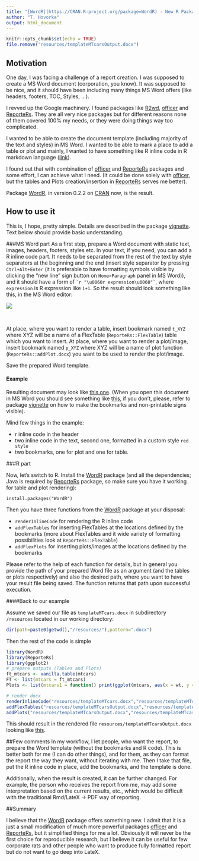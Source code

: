 ---
title: "[WordR](https://CRAN.R-project.org/package=WordR) - New R Package for Rendering Documents in MS Word Format"
author: "T. Hovorka"
output: html_document
---

```{r setup, include=FALSE}
knitr::opts_chunk$set(echo = TRUE)
file.remove("resources/templateMTcarsOutput.docx")

```

## Motivation

One day, I was facing a challenge of a report creation. I was supposed to create a MS Word document (corporation, you know). It was supposed to be nice, and it should have been including many things MS Word offers (like headers, footers, TOC, Styles, ...).

I revved up the Google machinery. I found packages like [R2wd](https://CRAN.R-project.org/package=R2wd), [officer](https://CRAN.R-project.org/package=officer) and [ReporteRs](https://CRAN.R-project.org/package=ReporteRs). They are all very nice packages but for different reasons none of them covered 100% my needs, or they were doing things way too complicated.

I wanted to be able to create the document template (including majority of the text and styles) in MS Word. I wanted to be able to mark a place to add a table or plot and mainly, I wanted to have something like R inline code in R markdown language ([link](http://rmarkdown.rstudio.com/lesson-4.html)).

I found out that with combination of [officer](https://CRAN.R-project.org/package=officer) and [ReporteRs](https://CRAN.R-project.org/package=ReporteRs) packages and some effort, I can achieve what I need. (It could be done solely with [officer](https://CRAN.R-project.org/package=officer), but the tables and Plots creation/insertion in [ReporteRs](https://CRAN.R-project.org/package=ReporteRs) serves me better).

Package [WordR](https://CRAN.R-project.org/package=WordR), in version 0.2.2 on [CRAN](https://CRAN.R-project.org) now, is the result.

## How to use it
This is, I hope, pretty simple. Details are described in the package [vignette](https://CRAN.R-project.org/package=WordR/vignettes/WordR.html). Text below should provide basic understanding.

###MS Word part
As a first step, prepare a Word document with static text, images, headers, footers, styles etc.
In your text, if you need, you can add a R inline code part. It needs to be separated from the rest of the text by style separators at the beginning and the end (insert style separator by pressing `Ctrl+Alt+Enter` (it is preferable to have formatting symbols visible by clicking the "new line" sign button on `Home>Paragraph` panel in MS Word)), and it should have a form of `` `r "\u0060r expression\u0060"` ``, where `expression` is R expression like `1+1`. So the result should look something like this, in the MS Word editor:  

 ![](resources/lineWithCode.gif)      
  
<br/>

At place, where you want to render a table, insert bookmark named `t_XYZ` where XYZ will be a name of a FlexTable (`ReporteRs::FlexTable`) table which you want to insert.
At place, where you want to render a plot/image, insert bookmark named `p_XYZ` where XYZ will be a name of plot function (`ReporteRs::addPlot.docx`) you want to be used to render the plot/image.

Save the prepared Word template. 

#### Example
Resulting document may look like [this one](resources/templateMTcars.docx). (When you open this document in MS Word you should see something like [this](resources/templateMTcarsPrintscreen.gif), if you don't, please, refer to package [vignette](https://CRAN.R-project.org/package=WordR/vignettes/WordR.html) on how to make the bookmarks and non-printable signs visible).

Mind few things in the example:

* r inline code in the header
* two inline code in the text, second one, formatted in a custom style `red style`
* two bookmarks, one for plot and one for table.
 
###R part

Now, let's switch to R. Install the [WordR](https://CRAN.R-project.org/package=WordR) package (and all the dependencies; Java is required by [ReporteRs](https://CRAN.R-project.org/package=ReporteRs) package, so make sure you have it working for table and plot rendering):
```
install.packages("WordR")
```

Then you have three functions from the [WordR](https://CRAN.R-project.org/package=WordR) package at your disposal:

* `renderInlineCode` for rendering the R inline code
* `addFlexTables` for inserting FlexTables at the locations defined by the bookmarks (more about FlexTables and it wide variety of formatting possibilities look at `ReporteRs::FlexTable`)
* `addFlexPlots`  for inserting plots/images at the locations defined by the bookmarks

Please refer to the help of each function for details, but in general you provide the path of your prepared Word file as an argument (and the tables or plots respectively) and also the desired path, where you want to have your result file being saved. The function returns that path upon successful execution.

####Back to our example

Assume we saved our file as `templateMTcars.docx` in subdirectory `/resources` located in our working directory:

```{r}
dir(path=paste0(getwd(),"/resources/"),pattern=".docx")
```

Then the rest of the code is simple
```{r}
library(WordR)
library(ReporteRs)
library(ggplot2)
# prepare outputs (Tables and Plots)
ft_mtcars <- vanilla.table(mtcars)
FT <- list(mtcars = ft_mtcars)
Plots <- list(mtcars1 = function() print(ggplot(mtcars, aes(x = wt, y = hp, col = as.factor(cyl))) + geom_point()))

# render docx
renderInlineCode("resources/templateMTcars.docx","resources/templateMTcarsOutput.docx")
addFlexTables("resources/templateMTcarsOutput.docx","resources/templateMTcarsOutput.docx", FT)
addPlots("resources/templateMTcarsOutput.docx","resources/templateMTcarsOutput.docx", Plots, height = 4)
```

This should result in the rendered file `resources/templateMTcarsOutput.docx` looking like [this](resources/templateMTcarsOutput.docx).

##Few comments
In my workflow, I let people, who want the report, to prepare the Word template (without the bookmarks and R code). This is better both for me (I can do other things), and for them, as they can format the report the way they want, without iterating with me. Then I take that file, put the R inline code in place, add the bookmarks, and the template is done. 

Additionally, when the result is created, it can be further changed. For example, the person who receives the report from me, may add some interpretation based on the current results, etc., which would be difficult with the traditional Rmd/LateX -> PDF way of reporting.

##Summary

I believe that the [WordR](https://CRAN.R-project.org/package=WordR) package offers something new. I admit that it is a just a small modification of much more powerful packages [officer](https://CRAN.R-project.org/package=officer) and [ReporteRs](https://CRAN.R-project.org/package=ReporteRs), but it simplified things for me a lot. Obviously it will never be the first choice for reproducible research, but I believe it can be useful for few corporate rats and other people who want to produce fully formatted report but do not want to go deep into LateX.





